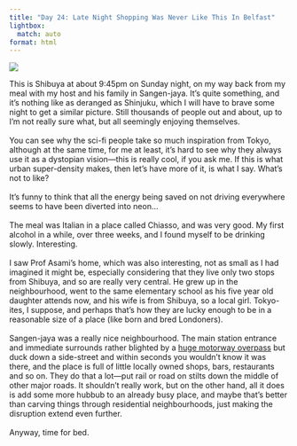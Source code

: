 ```yaml
---
title: "Day 24: Late Night Shopping Was Never Like This In Belfast"
lightbox:
  match: auto
format: html
---
```


![](../images/20120513234312_dsc01785.jpg){group="all-the-pictures"}

This is Shibuya at about 9:45pm on Sunday night, on my way back from my meal with my host and his family in Sangen-jaya.  It's quite something, and it's nothing like as deranged as Shinjuku, which I will have to brave some night to get a similar picture.  Still thousands of people out and about, up to I'm not really sure what, but all seemingly enjoying themselves.  <br><br>You can see why the sci-fi people take so much inspiration from Tokyo, although at the same time, for me at least, it's hard to see why they always use it as a dystopian vision&mdash;this is really cool, if you ask me.  If this is what urban super-density makes, then let's have more of it, is what I say.  What's not to like?<br><br>It's funny to think that all the energy being saved on not driving everywhere seems to have been diverted into neon...<br><br>The meal was Italian in a place called Chiasso, and was very good.  My first alcohol in a while, over three weeks, and I found myself to be drinking slowly.  Interesting.<br><br>I saw Prof Asami's home, which was also interesting, not as small as I had imagined it might be, especially considering that they live only two stops from Shibuya, and so are really very central.  He grew up in the neighbourhood, went to the same elementary school as his five year old daughter attends now, and his wife is from Shibuya, so a local girl.  Tokyo-ites, I suppose, and perhaps that's how they are lucky enough to be in a reasonable size of a place (like born and bred Londoners).<br><br>Sangen-jaya was a really nice neighbourhood.  The main station entrance and immediate surrounds rather blighted by a [huge motorway overpass](http://farm4.static.flickr.com/3220/2291488780_27721c2b96.jpg) but duck down a side-street and within seconds you wouldn't know it was there, and the place is full of little locally owned shops, bars, restaurants and so on.  They do that a lot&mdash;put rail or road on stilts down the middle of other major roads.  It shouldn't really work, but on the other hand, all it does is add some more hubbub to an already busy place, and maybe that's better than carving things through residential neighbourhoods, just making the disruption extend even further. <br><br>Anyway, time for bed.

